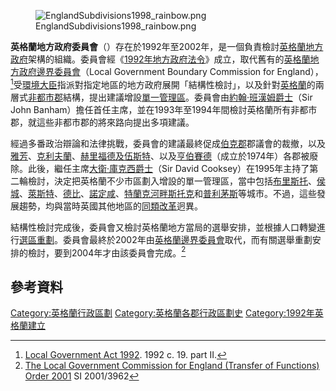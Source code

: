 [[Image:EnglandSubdivisions1998_rainbow.png|thumb]]

'''英格蘭地方政府委員會'''（{{lang-en|'''Local Government Commission for England'''}}）存在於1992年至2002年，是一個負責檢討[[英格蘭地方政府|英格蘭地方政府]]架構的組織。委員會經《[[1992年地方政府法令|1992年地方政府法令]]》成立，取代舊有的[[英格蘭地方政府邊界委員會_(1972年)|英格蘭地方政府邊界委員會]]（Local Government Boundary Commission for England），<ref>[http://www.legislation.gov.uk/ukpga/1992/0019 Local Government Act 1992]. 1992 c. 19. part II.</ref>受[[環境大臣_(英國)|環境大臣]]指派對指定地區的地方政府展開「結構性檢討」，以及針對[[英格蘭|英格蘭]]的兩層式[[非都市郡|非都市郡]]結構，提出建議增設[[單一管理區|單一管理區]]。委員會由[[約翰·班漢姆|約翰·班漢姆爵士]]（Sir John Banham）擔任首任主席，並在1993年至1994年間檢討英格蘭所有非都市郡，就這些非都市郡的將來路向提出多項建議。

經過多番政治辯論和法律挑戰，委員會的建議最終促成[[伯克郡|伯克郡]]郡議會的裁撤，以及[[雅芳_(郡)|雅芳]]、[[克利夫蘭_(英國)|克利夫蘭]]、[[赫里福德及伍斯特|赫里福德及伍斯特]]、以及[[亨伯賽德|亨伯賽德]]（成立於1974年）各郡被廢除。此後，繼任主席[[大衛·庫克西|大衛·庫克西爵士]]（Sir David Cooksey）在1995年主持了第二輪檢討，決定把英格蘭不少市區劃入增設的單一管理區，當中包括[[布里斯托|布里斯托]]、[[赫爾河畔京斯頓|侯城]]、[[萊斯特|萊斯特]]、[[德比|德比]]、[[諾定咸|諾定咸]]、[[特蘭克河畔斯托克|特蘭克河畔斯托克]]和[[普利茅斯|普利茅斯]]等城市。不過，這些發展趨勢，均與當時英國其他地區的[[1990年代英國地方政府改革|同類改革]]迥異。

結構性檢討完成後，委員會又檢討英格蘭地方當局的選舉安排，並根據人口轉變進行[[選區重劃|選區重劃]]。委員會最終於2002年由[[英格蘭邊界委員會|英格蘭邊界委員會]]取代，而有關選舉重劃安排的檢討，要到2004年才由該委員會完成。<ref>[http://www.legislation.gov.uk/uksi/2001/3962/contents/made The Local Government Commission for England (Transfer of Functions) Order 2001] SI 2001/3962</ref>

==參考資料==
{{reflist|2}}

[[Category:英格蘭行政區劃|Category:英格蘭行政區劃]]
[[Category:英格蘭各郡行政區劃史|Category:英格蘭各郡行政區劃史]]
[[Category:1992年英格蘭建立|Category:1992年英格蘭建立]]